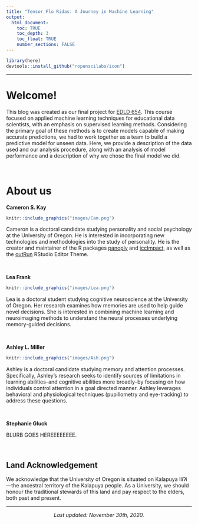 ```yaml
---
title: "Tensor Flo Ridas: A Journey in Machine Learning"
output: 
  html_document:
    toc: TRUE
    toc_depth: 3
    toc_float: TRUE
    number_sections: FALSE
---
```


```r
library(here)
devtools::install_github("ropenscilabs/icon")
```

***

<!-- ![](`r here("resources", "videos", "syllabus_crawl.mp4")`){width="100%"} -->

# Welcome!

This blog was created as our final project for [EDLD 654](https://uo-datasci-specialization.github.io/c4-ml-fall-2020/index.html). This course focused on applied machine learning techniques for educational data scientists, with an emphasis on supervised learning methods. Considering the primary goal of these methods is to create models capable of making accurate predictions, we had to work together as a team to build a predictive model for unseen data. Here, we provide a description of the data used and our analysis procedure, along with an analysis of model performance and a description of why we chose the final model we did.

<br />

# About us

**Cameron S. Kay** 
<a href="https://twitter.com/cameronskay"> <i class="fab fa-twitter fa-1x"></i></a>
<a href="https://github.com/camkay"> <i class="fab fa-github fa-1x"></i></a>
<a href="https://www.researchgate.net/profile/Cameron_Kay6"> <i class="fab fa-researchgate fa-1x"></i></a>
<a href="ckay@uoregon.edu"> <i class="fas fa-envelope fa-1x"></i></a>

```r
knitr::include_graphics("images/Cam.png")
```

Cameron is a doctoral candidate studying personality and social psychology at the University of Oregon. He is interested in incorporating new technologies and methodologies into the study of personality. He is the creator and maintainer of the R packages [panoply](https://github.com/camkay/panoply) and [iccImpact](https://github.com/camkay/iccImpact), as well as the [outRun](https://github.com/camkay/outRun) RStudio Editor Theme. 

<div style="clear: both;"></div>

$~$

**Lea Frank**
<a href="https://twitter.com/lurrfursure?lang=en"> <i class="fab fa-twitter fa-1x"></i></a>
<a href="https://github.com/lfrank14"> <i class="fab fa-github fa-1x"></i></a>
<a href="https://www.researchgate.net/profile/Lea_Frank"> <i class="fab fa-researchgate fa-1x"></i></a>
<a href="lfrank@uoregon.edu"> <i class="fas fa-envelope fa-1x"></i></a>

```r
knitr::include_graphics("images/Lea.png")
```

Lea is a doctoral student studying cognitive neuroscience at the University of Oregon. Her research examines how memories are used to help guide novel decisions. She is interested in combining machine learning and neuroimaging methods to understand the neural processes underlying memory-guided decisions. 

<div style="clear: both;"></div> 

$~$

**Ashley L. Miller**
<a href="https://github.com/AshLynnMiller"> <i class="fab fa-github fa-1x"></i></a>
<a href="https://www.researchgate.net/profile/Ashley_Miller52"> <i class="fab fa-researchgate fa-1x"></i></a>
<a href="amiller8@uoregon.edu"> <i class="fas fa-envelope fa-1x"></i></a>

```r
knitr::include_graphics("images/Ash.png")
```

Ashley is a doctoral candidate studying memory and attention processes. Specifically, Ashley’s research seeks to identify sources of limitations in learning abilities--and cognitive abilities more broadly--by focusing on how individuals control attention in a goal directed manner. Ashley leverages behavioral and physiological techniques (pupillometry and eye-tracking) to address these questions.

<div style="clear: both;"></div> 

$~$

**Stephanie Gluck**
<a href="https://github.com/s-gluck"> <i class="fab fa-github fa-1x"></i></a>
<a href="https://www.researchgate.net/profile/Stephanie_Chenwu_Gluck"> <i class="fab fa-researchgate fa-1x"></i></a>
<a href="sgluck@uoregon.edu"> <i class="fas fa-envelope fa-1x"></i></a>

BLURB GOES HEREEEEEEEE.

$~$

## Land Acknowledgement

We acknowledge that the University of Oregon is situated on Kalapuya Iliʔi---the ancestral territory of the Kalapuya people. As a University, we should honour the traditional stewards of this land and pay respect to the elders, both past and present.

***

<center>
*Last updated: November 30th, 2020.*
</center>